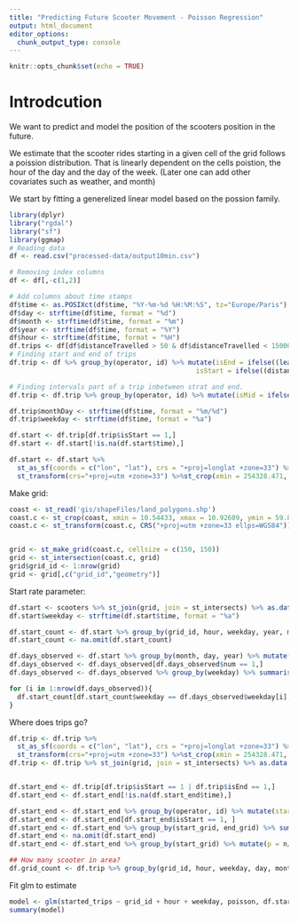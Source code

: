 ```yaml
---
title: "Predicting Future Scooter Movement - Poisson Regression"
output: html_document
editor_options: 
  chunk_output_type: console
---
```


```r
knitr::opts_chunk$set(echo = TRUE)
```

# Introdcution 
We want to predict and model the position of the scooters position in the future. 

We estimate that the scooter rides starting in a given cell of the grid follows a poission distribution. That is linearly dependent on the cells poistion, the hour of the day and the day of the week. (Later one can add other covariates such as weather, and month)

We start by fitting a generelized linear model based on the possion family.

```r
library(dplyr)
library("rgdal")
library("sf")
library(ggmap)
# Reading data
df <- read.csv("processed-data/output10min.csv")

# Removing index columns
df <- df[,-c(1,2)]

# Add columns about time stamps
df$time <- as.POSIXct(df$time, "%Y-%m-%d %H:%M:%S", tz="Europe/Paris")
df$day <- strftime(df$time, format = "%d")
df$month <- strftime(df$time, format = "%m")
df$year <- strftime(df$time, format = "%Y")
df$hour <- strftime(df$time, format = "%H")
df.trips <- df[df$distanceTravelled > 50 & df$distanceTravelled < 15000,]
# Finding start and end of trips
df.trip <- df %>% group_by(operator, id) %>% mutate(isEnd = ifelse((lead(distanceTravelled)<50 | lead(distanceTravelled)>3000) & (distanceTravelled > 50 | distanceTravelled > 3000),1,0),
                                               isStart = ifelse((distanceTravelled < 50 | distanceTravelled > 3000) & (lead(distanceTravelled) > 50 & lead(distanceTravelled) < 3000),1,0)) %>% ungroup()

# Finding intervals part of a trip inbetween strat and end. 
df.trip <- df.trip %>% group_by(operator, id) %>% mutate(isMid = ifelse((lead(isStart) == 1 | (lead(distanceTravelled)> 50 & lead(distanceTravelled) < 3000)) & (lag(distanceTravelled)> 50 & lag(distanceTravelled) < 3000),1,0)) %>% ungroup()

df.trip$monthDay <- strftime(df$time, format = "%m/%d")
df.trip$weekday <- strftime(df$time, format = "%a")

df.start <- df.trip[df.trip$isStart == 1,]
df.start <- df.start[!is.na(df.start$time),]

df.start <- df.start %>%
  st_as_sf(coords = c("lon", "lat"), crs = "+proj=longlat +zone=33") %>%
  st_transform(crs="+proj=utm +zone=33") %>%st_crop(xmin = 254328.471, xmax = 268685.126, ymin = 6646893.804, ymax = 6655335.032)
```




Make grid:
```r
coast <- st_read('gis/shapeFiles/land_polygons.shp')
coast.c <- st_crop(coast, xmin = 10.54433, xmax = 10.92609, ymin = 59.88134, ymax = 59.98148)
coast.c <- st_transform(coast.c, CRS("+proj=utm +zone=33 ellps=WGS84"))


grid <- st_make_grid(coast.c, cellsize = c(150, 150))
grid <- st_intersection(coast.c, grid)
grid$grid_id <- 1:nrow(grid)
grid <- grid[,c("grid_id","geometry")]
```

Start rate parameter:
```r
df.start <- scooters %>% st_join(grid, join = st_intersects) %>% as.data.frame()
df.start$weekday <- strftime(df.start$time, format = "%a")

df.start_count <- df.start %>% group_by(grid_id, hour, weekday, year, month, day) %>% summarise(started_trips = n())
df.start_count <- na.omit(df.start_count)

df.days_observed <- df.start %>% group_by(month, day, year) %>% mutate(num = 1:n()) %>% ungroup()
df.days_observed <- df.days_observed[df.days_observed$num == 1,]
df.days_observed <- df.days_observed %>% group_by(weekday) %>% summarise(n = n())

for (i in 1:nrow(df.days_observed)){
  df.start_count[df.start_count$weekday == df.days_observed$weekday[i],]$started_trips <- df.start_count[df.start_count$weekday == df.days_observed$weekday[i],]$started_trips/df.days_observed$n[i]
}
```

Where does trips go? 
```r
df.trip <- df.trip %>%
  st_as_sf(coords = c("lon", "lat"), crs = "+proj=longlat +zone=33") %>%
  st_transform(crs="+proj=utm +zone=33") %>%st_crop(xmin = 254328.471, xmax = 268685.126, ymin = 6646893.804, ymax = 6655335.032)
df.trip <- df.trip %>% st_join(grid, join = st_intersects) %>% as.data.frame()


df.start_end <- df.trip[df.trip$isStart == 1 | df.trip$isEnd == 1,]
df.start_end <- df.start_end[!is.na(df.start_end$time),]

df.start_end <- df.start_end %>% group_by(operator, id) %>% mutate(start_grid = grid_id, end_grid = lead(grid_id))
df.start_end <- df.start_end[df.start_end$isStart == 1, ]
df.start_end <- df.start_end %>% group_by(start_grid, end_grid) %>% summarise(n=n()) # if more data can use hour and weekday here
df.start_end <- na.omit(df.start_end)
df.start_end <- df.start_end %>% group_by(start_grid) %>% mutate(p = n/n())

## How many scooter in area?
df.grid_count <- df.trip %>% group_by(grid_id, hour, weekday, day, month, year) %>% summarise(n = n_distinct(id))
```

Fit glm to estimate 
```r
model <- glm(started_trips ~ grid_id + hour + weekday, poisson, df.start_count)
summary(model)
```


